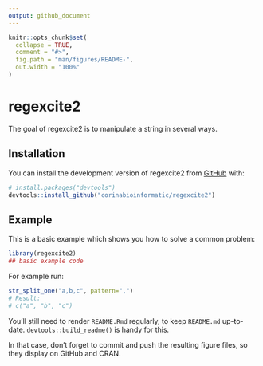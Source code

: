 ```yaml
---
output: github_document
---
```


<!-- README.md is generated from README.Rmd. Please edit that file -->

```r
knitr::opts_chunk$set(
  collapse = TRUE,
  comment = "#>",
  fig.path = "man/figures/README-",
  out.width = "100%"
)
```

# regexcite2

<!-- badges: start -->
<!-- badges: end -->

The goal of regexcite2 is to manipulate a string in several ways. 

## Installation

You can install the development version of regexcite2 from [GitHub](https://github.com/) with:

``` r
# install.packages("devtools")
devtools::install_github("corinabioinformatic/regexcite2")
```

## Example

This is a basic example which shows you how to solve a common problem:

```r
library(regexcite2)
## basic example code
```

For example run:

```r
str_split_one("a,b,c", pattern=",")
# Result: 
# c("a", "b", "c")
```

You'll still need to render `README.Rmd` regularly, to keep `README.md` up-to-date. `devtools::build_readme()` is handy for this.


In that case, don't forget to commit and push the resulting figure files, so they display on GitHub and CRAN.
